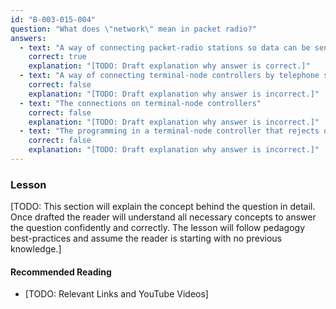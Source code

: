 ```yaml
---
id: "B-003-015-004"
question: "What does \"network\" mean in packet radio?"
answers:
  - text: "A way of connecting packet-radio stations so data can be sent over long distances"
    correct: true
    explanation: "[TODO: Draft explanation why answer is correct.]"
  - text: "A way of connecting terminal-node controllers by telephone so data can be sent over long distances"
    correct: false
    explanation: "[TODO: Draft explanation why answer is incorrect.]"
  - text: "The connections on terminal-node controllers"
    correct: false
    explanation: "[TODO: Draft explanation why answer is incorrect.]"
  - text: "The programming in a terminal-node controller that rejects other callers if a station is already connected"
    correct: false
    explanation: "[TODO: Draft explanation why answer is incorrect.]"
---
```


### Lesson

[TODO: This section will explain the concept behind the question in detail. Once drafted the reader will understand all necessary concepts to answer the question confidently and correctly. The lesson will follow pedagogy best-practices and assume the reader is starting with no previous knowledge.]

#### Recommended Reading

- [TODO: Relevant Links and YouTube Videos]
